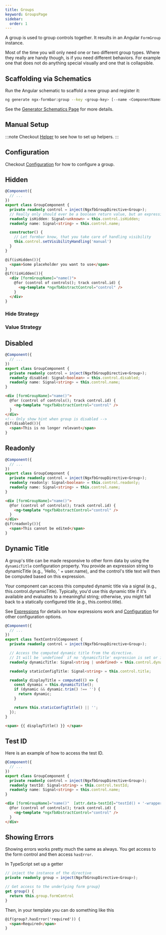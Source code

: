 ```yaml
---
title: Groups
keyword: GroupsPage
sidebar:
  order: 1
---
```




A group is used to group controls together. It results in an Angular `FormGroup` instance.

Most of the time you will only need one or two different group types. Where they really are handy though, is if you need different behaviors. For example one that does not do anything special visually and one that is collapsible.


## Scaffolding via Schematics

Run the Angular schematic to scaffold a new group and register it:

```bash
ng generate ngx-formbar:group --key <group-key> [--name <ComponentName>]
```

See the [Generator Schematics Page](/schematics/generators) for more details.


## Manual Setup
:::note
Checkout [Helper](/guides/improvements#Helper) to see how to set up helpers.
:::

<GroupSetup/>

## Configuration

Checkout [Configuration](/guides/configuration) for how to configure a group.

## Hidden

<HiddenExplanation/>

```ts title="group.component.ts"  group="group-visibility"
@Component({
  // ...
})
export class GroupComponent {
  private readonly control = inject(NgxfbGroupDirective<Group>);
  // Really only should ever be a boolean return value, but an expression could also return a number, string or object
  readonly isHidden: Signal<unknown> = this.control.isHidden;
  readonly name: Signal<string> = this.control.name;

  constructor() {
    // Let formbar know, that you take care of handling visibility
    this.control.setVisibilityHandling('manual')
  }
}
```

```html title="group.component.html" group="group-visibility"
@if(isHidden()){
  <span>Some placeholder you want to use</span>
}
@if(!isHidden()){
  <div [formGroupName]="name()">
    @for (control of controls(); track control.id) {
      <ng-template *ngxfbAbstractControl="control" />
    }
  </div>
}
```

### Hide Strategy

<HideStrategyExplanation/>

### Value Strategy

<ValueStrategyExplanation/>

## Disabled

<DisabledExplanation/>

```ts title="group.component.ts"  group="group-disabled"
@Component({
  // ...
})
export class GroupComponent {
  private readonly control = inject(NgxfbGroupDirective<Group>);
  readonly disabled: Signal<boolean> = this.control.disabled;
  readonly name: Signal<string> = this.control.name;
}
```

```html title="group.component.html" group="group-disabled"
<div [formGroupName]="name()">
  @for (control of controls(); track control.id) {
    <ng-template *ngxfbAbstractControl="control" />
  }
</div>
<!-- Only show hint when group is disabled -->
@if(disabled()){
  <span>This is no longer relevant</span>
}
```

## Readonly

<ReadonlyExplanation/>

```ts title="group.component.ts"  group="group-readonly"
@Component({
  // ...
})
export class GroupComponent {
  private readonly control = inject(NgxfbGroupDirective<Group>);
  readonly readonly: Signal<boolean> = this.control.readonly;
  readonly name: Signal<string> = this.control.name;
}
```

```html title="group.component.html" group="group-readonly"
<div [formGroupName]="name()">
  @for (control of controls(); track control.id) {
    <ng-template *ngxfbAbstractControl="control" />
  }
</div>
@if(readonly()){
  <span>This cannot be edited</span>
}
```

## Dynamic Title

A group's title can be made responsive to other form data by using the `dynamicTitle` configuration property. You provide an expression string to dynamicTitle (e.g., 'Hello, ' + user.name), and the control's title text will then be computed based on this expression.

Your component can access this computed dynamic title via a signal (e.g., this.control.dynamicTitle). Typically, you'd use this dynamic title if it's available and evaluates to a meaningful string; otherwise, you might fall back to a statically configured title (e.g., this.control.title).

See [Expressions](/guides/expressions) for details on how expressions work and [Configuration](/guides/configuration#control) for other configuration options.

```ts title="group.component.ts" group="dynamic-title"
@Component({
  // ...
})
export class TextControlComponent {
  private readonly control = inject(NgxfbGroupDirective<Group>);

  // Access the computed dynamic title from the directive.
  // It will be `undefined` if no 'dynamicTitle' expression is set or if it doesn't resolve to a string.
  readonly dynamicTitle: Signal<string | undefined> = this.control.dynamicTitle;

  readonly staticConfigTitle: Signal<string> = this.control.title;

  readonly displayTitle = computed(() => {
    const dynamic = this.dynamicTitle();
    if (dynamic && dynamic.trim() !== '') {
      return dynamic;
    }

    return this.staticConfigTitle() || '';
  });
}
```

```html title="group.component.html" group="dynamic-title"
<span> {{ displayTitle() }} </span>
```

## Test ID

<TestId/>

Here is an example of how to access the test ID.

```ts title="group.component.ts"  group="group-testid"
@Component({
  // ...
})
export class GroupComponent {
  private readonly control = inject(NgxfbGroupDirective<Group>);
  readonly testId: Signal<string> = this.control.testId;
  readonly name: Signal<string> = this.control.name;
}
```

```html title="group.component.html" group="group-testid"
<div [formGroupName]="name()"  [attr.data-testId]="testId() + '-wrapper'">
  @for (control of controls(); track control.id) {
    <ng-template *ngxfbAbstractControl="control" />
  }
</div>
```

## Showing Errors

Showing errors works pretty much the same as always. You get access to the form control and then access `hasError`.

In TypeScript set up a getter

```ts
// inject the instance of the directive
private readonly group = inject(NgxfbGroupDirective<Group>);

// Get access to the underlying form group}
get group() {
  return this.group.formControl
}
```

Then, in your template you can do something like this

```html
@if(group?.hasError('required')) {
  <span>Required</span>
}
```

